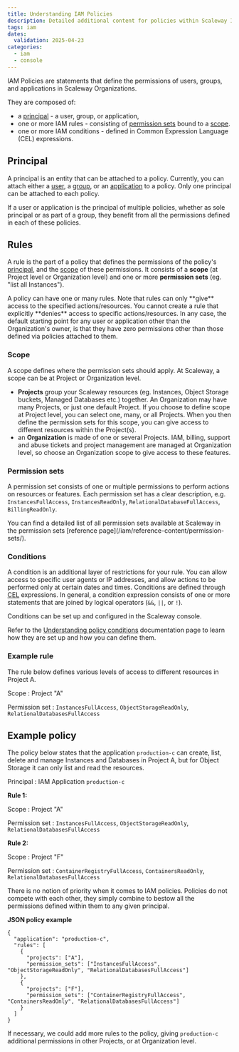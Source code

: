 ```yaml
---
title: Understanding IAM Policies
description: Detailed additional content for policies within Scaleway IAM.
tags: iam
dates:
  validation: 2025-04-23
categories:
  - iam
  - console
---
```



IAM Policies are statements that define the permissions of users, groups, and applications in Scaleway Organizations.

They are composed of:

- a [principal](#principal) - a user, group, or application,
- one or more IAM rules - consisting of [permission sets](#permission-sets) bound to a [scope](#scope).
- one or more IAM conditions - defined in Common Expression Language (CEL) expressions.

## Principal

A principal is an entity that can be attached to a policy. Currently, you can attach either a [user](/iam/reference-content/users-groups-and-applications/#users), a [group](/iam/reference-content/users-groups-and-applications/#groups), or an [application](/iam/reference-content/users-groups-and-applications/#applications) to a policy. Only one principal can be attached to each policy.

<Message type="tip">
  If a user or application is the principal of multiple policies, whether as sole principal or as part of a group, they benefit from all the permissions defined in each of these policies.
</Message>

## Rules

A rule is the part of a policy that defines the permissions of the policy's [principal](/iam/concepts/#principal), and the [scope](/iam/concepts/#scope) of these permissions. It consists of a **scope** (at Project level or Organization level) and one or more **permission sets** (eg. "list all Instances").

<Lightbox image={image} alt="" />

<Message type="note">
  A policy can have one or many rules. Note that rules can only **give** access to the specified actions/resources. You cannot create a rule that explicitly **denies** access to specific actions/resources. In any case, the default starting point for any user or application other than the Organization's owner, is that they have zero permissions other than those defined via policies attached to them.
</Message>

### Scope

A scope defines where the permission sets should apply. At Scaleway, a scope can be at Project or Organization level.

  - **Projects** group your Scaleway resources (eg. Instances, Object Storage buckets, Managed Databases etc.) together. An Organization may have many Projects, or just one default Project. If you choose to define scope at Project level, you can select one, many, or all Projects. When you then define the permission sets for this scope, you can give access to different resources within the Project(s).
  - an **Organization** is made of one or several Projects. IAM, billing, support and abuse tickets and project management are managed at Organization level, so choose an Organization scope to give access to these features.

### Permission sets

A permission set consists of one or multiple permissions to perform actions on resources or features. Each permission set has a clear description, e.g. `InstancesFullAccess`, `InstancesReadOnly`, `RelationalDatabaseFullAccess`, `BillingReadOnly`.

<Message type="note">
  You can find a detailed list of all permission sets available at Scaleway in the permission sets [reference page](/iam/reference-content/permission-sets/).
</Message>

### Conditions

A condition is an additional layer of restrictions for your rule. You can allow access to specific user agents or IP addresses, and allow actions to be performed only at certain dates and times. Conditions are defined through [CEL](#common-expression-language-cel) expressions. In general, a condition expression consists of one or more statements that are joined by logical operators (`&&`, `||`, or `!`).

Conditions can be set up and configured in the Scaleway console.

Refer to the [Understanding policy conditions](/iam/reference-content/understanding-policy-conditions) documentation page to learn how they are set up and how you can define them.

### Example rule

The rule below defines various levels of access to different resources in Project A.

Scope
: Project "A"

Permission set
: `InstancesFullAccess`, `ObjectStorageReadOnly`, `RelationalDatabasesFullAccess`

## Example policy

The policy below states that the application `production-c` can create, list, delete and manage Instances and Databases in Project A, but for Object Storage it can only list and read the resources.

Principal
: IAM Application `production-c`

**Rule 1:**

Scope
: Project "A"

Permission set
: `InstancesFullAccess`, `ObjectStorageReadOnly`, `RelationalDatabasesFullAccess`

**Rule 2:**

Scope
: Project "F"

Permission set
: `ContainerRegistryFullAccess`, `ContainersReadOnly`, `RelationalDatabasesFullAccess`

<Message type="note">
  There is no notion of priority when it comes to IAM policies. Policies do not compete with each other, they simply combine to bestow all the permissions defined within them to any given principal.
</Message>

**JSON policy example**

```
{
  "application": "production-c",
  "rules": [
    {
      "projects": ["A"],
      "permission_sets": ["InstancesFullAccess", "ObjectStorageReadOnly", "RelationalDatabasesFullAccess"]
    },
    {
      "projects": ["F"],
      "permission_sets": ["ContainerRegistryFullAccess", "ContainersReadOnly", "RelationalDatabasesFullAccess"]
    }
  ]
}
```

If necessary, we could add more rules to the policy, giving `production-c` additional permissions in other Projects, or at Organization level.


